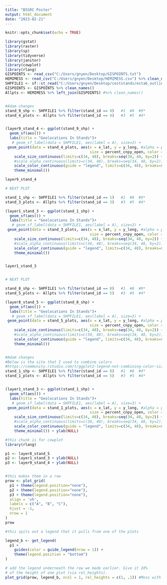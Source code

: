 ```yaml
---
title: "BSSRC Poster"
output: html_document
date: "2023-02-21"
---
```


```r
knitr::opts_chunk$set(echo = TRUE)
```

```r
library(gstat)
library(raster)
library(sp)
library(tidyverse)
library(janitor)
library(cowplot)
library(rlang)
GISPOINTS <- read_csv("C:/Users/gnyen/Desktop/GISPOINTS.txt")
HEMIMESS <- read_csv("C:/Users/gnyen/Desktop/HEMIMESS.csv") %>% clean_names()
SHPFILE1 <- sf::st_read("C:/Users/gnyen/Desktop/ceststands/estab_outline.shp") %>% mutate(stand_id = 1:n()) 
GISPOINTS <- GISPOINTS %>% clean_names()
Allpts <- HEMIMESS %>% left_join(GISPOINTS) #%>% clean_names()


#Adam changes
stand_9_shp <- SHPFILE1 %>% filter(stand_id == 9)   #1  #8  #9*
stand_4_plots <- Allpts %>% filter(stand_id == 4)   #3  #5  #4*


(layer9_stand_4 <- ggplot(stand_9_shp) +
  geom_sf(aes()) +
  labs(title = "Geolocations In Stands")+
   # geom_sf_label(data = SHPFILE1, aes(label = A), size=3) +
 geom_point(data = stand_4_plots, aes(x = x_lat, y = y_long, #alpha = percent_cnpy_open, 
                                      size = percent_cnpy_open, color = percent_cnpy_open)) +
    scale_size_continuous(limits=c(34, 48), breaks=seq(34, 48, by=2)) +
    #scale_alpha_continuous(limits=c(34, 48), breaks=seq(34, 48, by=2)) +
    scale_color_continuous(guide = "legend", limits=c(34, 48), breaks=seq(34, 48, by=2), type = "viridis") +
    theme_minimal())

layer9_stand_4

# NEXT PLOT

stand_1_shp <- SHPFILE1 %>% filter(stand_id == 1)   #1  #8  #9*
stand_3_plots <- Allpts %>% filter(stand_id == 3)   #3  #5  #4*

(layer1_stand_3 <- ggplot(stand_1_shp) +
  geom_sf(aes()) +
  labs(title = "Geolocations In Stands")+
   # geom_sf_label(data = SHPFILE1, aes(label = A), size=3) +
 geom_point(data = stand_3_plots, aes(x = x_lat, y = y_long, #alpha = percent_cnpy_open, 
                                      size = percent_cnpy_open, color = percent_cnpy_open)) +
    scale_size_continuous(limits=c(34, 48), breaks=seq(34, 48, by=2)) +
    #scale_alpha_continuous(limits=c(34, 48), breaks=seq(34, 48, by=2)) +
    scale_color_continuous(guide = "legend", limits=c(34, 48), breaks=seq(34, 48, by=2), type = "viridis") +
    theme_minimal())


layer1_stand_3


# NEXT PLOT

stand_8_shp <- SHPFILE1 %>% filter(stand_id == 8)   #1  #8  #9*
stand_5_plots <- Allpts %>% filter(stand_id == 5)   #3  #5  #4*

(layer8_stand_5 <- ggplot(stand_8_shp) +
  geom_sf(aes()) +
  labs(title = "Geolocations In Stands")+
   # geom_sf_label(data = SHPFILE1, aes(label = A), size=3) +
 geom_point(data = stand_5_plots, aes(x = x_lat, y = y_long, #alpha = percent_cnpy_open, 
                                      size = percent_cnpy_open, color = percent_cnpy_open)) +
    scale_size_continuous(limits=c(34, 48), breaks=seq(34, 48, by=2)) +
    #scale_alpha_continuous(limits=c(34, 48), breaks=seq(34, 48, by=2)) +
    scale_color_continuous(guide = "legend", limits=c(34, 48), breaks=seq(34, 48, by=2), type = "viridis") +
    theme_minimal())



```

```r
#Adam changes
#Below is the site that I used to combine colors
#https://community.rstudio.com/t/ggplot2-legend-not-combining-color-size-aes-for-the-same-variable/124606 
stand_1_shp <- SHPFILE1 %>% filter(stand_id == 8)   #1  #8  #9*
stand_1_plots <- Allpts %>% filter(stand_id == 5)   #3  #5  #4*


(layer1_stand_3 <- ggplot(stand_1_shp) +
  geom_sf(aes()) +
  labs(title = "Geolocations In Stands")+
   # geom_sf_label(data = SHPFILE1, aes(label = A), size=3) +
 geom_point(data = stand_1_plots, aes(x = x_lat, y = y_long, #alpha = percent_cnpy_open, 
                                      size = percent_cnpy_open, color = percent_cnpy_open)) +
    scale_size_continuous(limits=c(34, 48), breaks=seq(34, 48, by=2)) +
    #scale_alpha_continuous(limits=c(34, 48), breaks=seq(34, 48, by=2)) +
    scale_color_continuous(guide = "legend", limits=c(34, 48), breaks=seq(34, 48, by=2), type = "viridis") +
    theme_minimal()) + ylab(NULL)


```
```r
#this chunk is for cowplot
library(rlang)

p1 <- layer8_stand_5 
p2 <- layer1_stand_3 + ylab(NULL)
p3 <- layer9_stand_4 + ylab(NULL)


#this makes them in a row
prow <- plot_grid(
  p1 + theme(legend.position="none"),
  p2 + theme(legend.position="none"),
  p3 + theme(legend.position="none"),
  align = 'vh',
  labels = c("A", "B", "C"),
  hjust = -1,
  nrow = 1
)
prow

#this spits out a legend that it pulls from one of the plots

legend_b <- get_legend(
  p1 + 
    guides(color = guide_legend(nrow = 1)) +
    theme(legend.position = "bottom")
)

# add the legend underneath the row we made earlier. Give it 10%
# of the height of one plot (via rel_heights).
plot_grid(prow, legend_b, ncol = 1, rel_heights = c(1, .1)) #Mess with the last number
```


